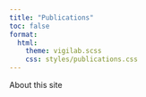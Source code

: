 ```yaml
---
title: "Publications"
toc: false
format: 
  html:
    theme: vigilab.scss
    css: styles/publications.css
---
```


About this site
